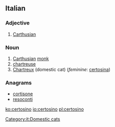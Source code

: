 ==Italian==
{{wikipedia|lang=it}}
===Adjective===
{{it-adj|certosin}}

# [[Carthusian]]

===Noun===
{{it-noun|certosin|m|o|i}}

# [[Carthusian]] [[monk]]
# [[chartreuse]]
# [[Chartreux]] (domestic cat) (''feminine'': [[certosina]])

===Anagrams===
* [[cortisone#Italian|cortisone]]
* [[resoconti#Italian|resoconti]]

[[Category:it:Domestic cats]]

[[ko:certosino]]
[[io:certosino]]
[[pl:certosino]]